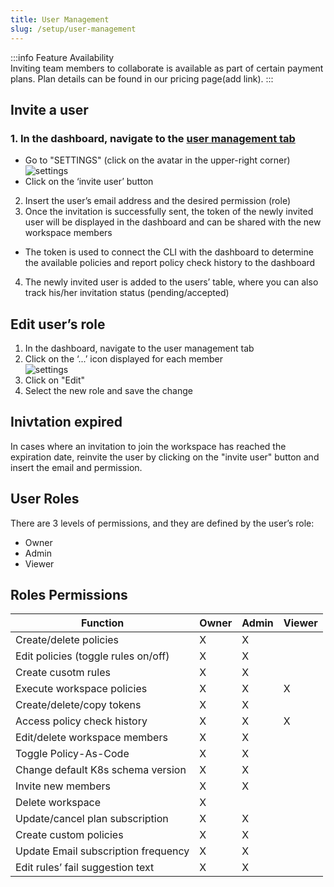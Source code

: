 ```yaml
---
title: User Management
slug: /setup/user-management
---
```


:::info
Feature Availability  
Inviting team members to collaborate is available as part of certain payment plans. Plan details can be found in our pricing page(add link).
:::

## Invite a user

### 1. In the dashboard, navigate to the [user management tab](https://app.datree.io/settings/user-management)  
- Go to "SETTINGS" (click on the avatar in the upper-right corner)  
![settings](/img/setup/account-token/1.png)
- Click on the ‘invite user’ button  
2. Insert the user’s email address and the desired permission (role)
3. Once the invitation is successfully sent, the token of the newly invited user will be displayed in the dashboard and can be shared with the new workspace members  
- The token is used to connect the CLI with the dashboard to determine the available policies and report policy check history to the dashboard  
4. The newly invited user is added to the users’ table, where you can also track his/her invitation status (pending/accepted)  

## Edit user’s role
1. In the dashboard, navigate to the user management tab  
2. Click on the ‘...’ icon displayed for each member  
![settings](/img/setup/user-management/1.png)
3. Click on "Edit"
4. Select the new role and save the change  

## Inivtation expired
In cases where an invitation to join the workspace has reached the expiration date, reinvite the user by clicking on the "invite user" button and insert the email and permission.

## User Roles 
There are 3 levels of permissions, and they are defined by the user’s role:  
- Owner
- Admin
- Viewer

## Roles Permissions
| Function | Owner | Admin | Viewer |
|----------|-------|-------|--------|
|Create/delete policies|X|X||
|Edit policies (toggle rules on/off)|X|X||
|Create cusotm rules|X|X||
|Execute workspace policies|X|X|X|
|Create/delete/copy tokens|X|X||
|Access policy check history|X|X|X|
|Edit/delete workspace members|X|X||
|Toggle Policy-As-Code|X|X||
|Change default K8s schema version|X|X||
|Invite new members|X|X||
|Delete workspace|X|||
|Update/cancel plan subscription|X|X||
|Create custom policies|X|X||
|Update Email subscription frequency|X|X||
|Edit rules’ fail suggestion text|X|X||





